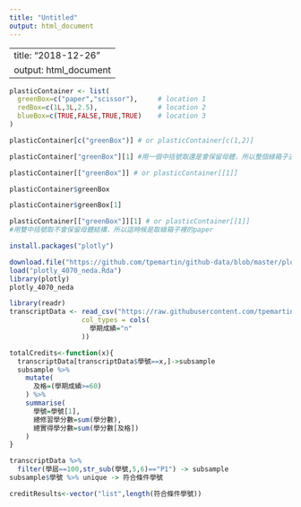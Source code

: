 ```yaml
---
title: "Untitled"
output: html_document
---
```


---
title: "2018-12-26"
output: html_document
---

```r
plasticContainer <- list(
  greenBox=c("paper","scissor"),     # location 1
  redBox=c(1L,3L,2.5),               # location 2
  blueBox=c(TRUE,FALSE,TRUE,TRUE)    # location 3
)
```


```r
plasticContainer[c("greenBox")] # or plasticContainer[c(1,2)]
```
```r
plasticContainer["greenBox"][1] #用一個中括號取還是會保留母體，所以整個綠箱子還是留著
```


```r
plasticContainer[["greenBox"]] # or plasticContainer[[1]]
```

```r
plasticContainer$greenBox
```
```r
plasticContainer$greenBox[1]
```

```r
plasticContainer[["greenBox"]][1] # or plasticContainer[[1]]
#用雙中括號取不會保留母體結構，所以這時候是取綠箱子裡的paper
```

```r
install.packages("plotly")
```

```r
download.file("https://github.com/tpemartin/github-data/blob/master/plotly_4070_neda.Rda?raw=true",destfile = "plotly_4070_neda.Rda")
load("plotly_4070_neda.Rda")
library(plotly)
plotly_4070_neda
```

```r
library(readr)
transcriptData <- read_csv("https://raw.githubusercontent.com/tpemartin/github-data/master/transcript100_102.csv",
                  col_types = cols(
                    學期成績="n"
                  ))

totalCredits<-function(x){
  transcriptData[transcriptData$學號==x,]->subsample 
  subsample %>%
    mutate(
      及格=(學期成績>=60)
    ) %>%
    summarise(
      學號=學號[1],
      總修習學分數=sum(學分數),
      總實得學分數=sum(學分數[及格])
    )  
}
```

```r
transcriptData %>%
  filter(學屆==100,str_sub(學號,5,6)=="P1") -> subsample
subsample$學號 %>% unique -> 符合條件學號
```

```r
creditResults<-vector("list",length(符合條件學號))
```













